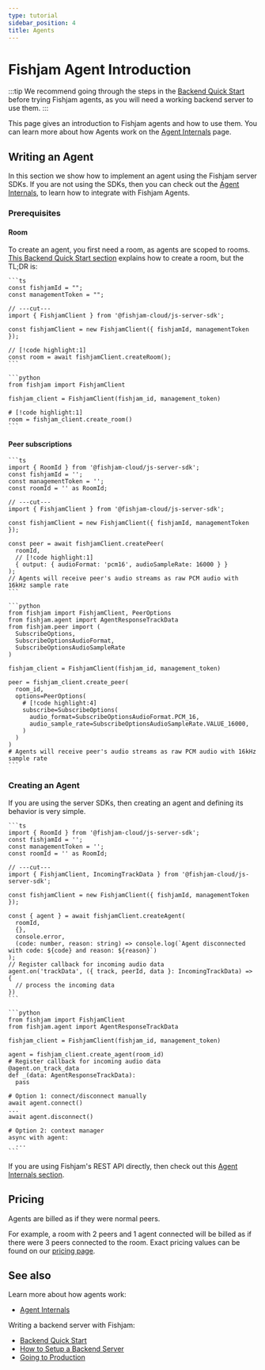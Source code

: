 ```yaml
---
type: tutorial
sidebar_position: 4
title: Agents
---
```



# Fishjam Agent Introduction

:::tip
We recommend going through the steps in the [Backend Quick Start](../tutorials/backend-quick-start)
before trying Fishjam agents, as you will need a working backend server to use them.
:::

This page gives an introduction to Fishjam agents and how to use them.
You can learn more about how Agents work on the [Agent Internals](../explanation/agent-internals) page.

<AgentDefinition />

## Writing an Agent

In this section we show how to implement an agent using the Fishjam server SDKs.
If you are not using the SDKs, then you can check out the [Agent Internals](../explanation/agent-internals#agent-lifecycle), to learn how to integrate with Fishjam Agents.

### Prerequisites

#### Room

To create an agent, you first need a room, as agents are scoped to rooms.
[This Backend Quick Start section](../tutorials/backend-quick-start#step-4-create-a-room) explains how to create a room, but the TL;DR is:

<Tabs groupId="language">
  <TabItem value="ts" label="TypeScript">
  
    ```ts
    const fishjamId = "";
    const managementToken = "";
    
    // ---cut---
    import { FishjamClient } from '@fishjam-cloud/js-server-sdk';

    const fishjamClient = new FishjamClient({ fishjamId, managementToken });

    // [!code highlight:1]
    const room = await fishjamClient.createRoom();
    ```

  </TabItem>

  <TabItem value="python" label="Python">

    ```python
    from fishjam import FishjamClient

    fishjam_client = FishjamClient(fishjam_id, management_token)

    # [!code highlight:1]
    room = fishjam_client.create_room()
    ```

  </TabItem>
</Tabs>

#### Peer subscriptions

<Subscriptions />

<Tabs groupId="language">
  <TabItem value="ts" label="TypeScript">
  
    ```ts
    import { RoomId } from '@fishjam-cloud/js-server-sdk';
    const fishjamId = '';
    const managementToken = '';
    const roomId = '' as RoomId;

    // ---cut---
    import { FishjamClient } from '@fishjam-cloud/js-server-sdk';

    const fishjamClient = new FishjamClient({ fishjamId, managementToken });

    const peer = await fishjamClient.createPeer(
      roomId,
      // [!code highlight:1]
      { output: { audioFormat: 'pcm16', audioSampleRate: 16000 } }
    );
    // Agents will receive peer's audio streams as raw PCM audio with 16kHz sample rate
    ```

  </TabItem>

  <TabItem value="python" label="Python">

    ```python
    from fishjam import FishjamClient, PeerOptions
    from fishjam.agent import AgentResponseTrackData
    from fishjam.peer import (
      SubscribeOptions,
      SubscribeOptionsAudioFormat,
      SubscribeOptionsAudioSampleRate
    )

    fishjam_client = FishjamClient(fishjam_id, management_token)

    peer = fishjam_client.create_peer(
      room_id,
      options=PeerOptions(
        # [!code highlight:4]
        subscribe=SubscribeOptions(
          audio_format=SubscribeOptionsAudioFormat.PCM_16,
          audio_sample_rate=SubscribeOptionsAudioSampleRate.VALUE_16000,
        )
      )
    )
    # Agents will receive peer's audio streams as raw PCM audio with 16kHz sample rate
    ```

  </TabItem>

</Tabs>

### Creating an Agent

If you are using the server SDKs, then creating an agent and defining its behavior is very simple.

<Tabs groupId="language">
  <TabItem value="ts" label="TypeScript">
  
    ```ts
    import { RoomId } from '@fishjam-cloud/js-server-sdk';
    const fishjamId = '';
    const managementToken = '';
    const roomId = '' as RoomId;

    // ---cut---
    import { FishjamClient, IncomingTrackData } from '@fishjam-cloud/js-server-sdk';

    const fishjamClient = new FishjamClient({ fishjamId, managementToken });

    const { agent } = await fishjamClient.createAgent(
      roomId,
      {},
      console.error,
      (code: number, reason: string) => console.log(`Agent disconnected with code: ${code} and reason: ${reason}`)
    );
    // Register callback for incoming audio data
    agent.on('trackData', ({ track, peerId, data }: IncomingTrackData) => {
      // process the incoming data
    })
    ```

  </TabItem>

  <TabItem value="python" label="Python">

    ```python
    from fishjam import FishjamClient
    from fishjam.agent import AgentResponseTrackData

    fishjam_client = FishjamClient(fishjam_id, management_token)

    agent = fishjam_client.create_agent(room_id)
    # Register callback for incoming audio data
    @agent.on_track_data
    def _(data: AgentResponseTrackData):
      pass

    # Option 1: connect/disconnect manually
    await agent.connect()
    ...
    await agent.disconnect()

    # Option 2: context manager
    async with agent:
      ...
    ```

  </TabItem>

</Tabs>

If you are using Fishjam's REST API directly, then check out this [Agent Internals section](../explanation/agent-internals#step-1-creating-an-agent-in-fishjam).

## Pricing

Agents are billed as if they were normal peers.

For example, a room with 2 peers and 1 agent connected will be billed as if there were 3 peers connected to the room.
Exact pricing values can be found on our [pricing page](https://fishjam.io/#pricing).

## See also

Learn more about how agents work:

- [Agent Internals](../explanation/agent-internals)

Writing a backend server with Fishjam:

- [Backend Quick Start](../tutorials/backend-quick-start)
- [How to Setup a Backend Server](../how-to/backend/server-setup)
- [Going to Production](../how-to/backend/production-deployment)
